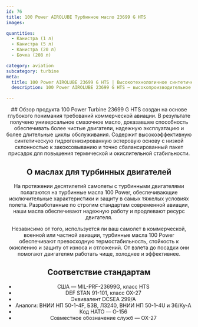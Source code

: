 ```yaml
---
id: 76
title: 100 Power AIROLUBE Турбинное масло 23699 G HTS
images:

quantities:
  - Канистра (1 л)
  - Канистра (5 л)
  - Канистра (20 л)
  - Бочка (208 л)

category: aviation
subcategory: turbine
meta:
  title: 100 Power AIROLUBE 23699 G HTS | Высокотехнологичное синтетическое турбинное масло
  description: 100 Power AIROLUBE 23699 G HTS — высокопроизводительное синтетическое турбинное масло на основе гидрогенизированных эстеров. Обеспечивает более чистую работу двигателей, повышенную надежность и увеличенные межсервисные интервалы. Обладает низкой склонностью к закоксовыванию, превосходной термической и окислительной стабильностью. Соответствует MIL-PRF-23699G HTS, DEF STAN 91-101 и коду НАТО O-156.

---
```


<Header>
  ## Обзор продукта
100 Power Turbine 23699 G HTS создан на основе глубокого понимания требований коммерческой авиации. В результате получено универсальное смазочное масло, доказавшее способность обеспечивать более чистые двигатели, надежную эксплуатацию и более длительные циклы обслуживания. Содержит высокоэффективную синтетическую гидрогенизированную эстеровую основу с низкой склонностью к закоксовыванию и точно сбалансированный пакет присадок для повышения термической и окислительной стабильности.

  ## О маслах для турбинных двигателей
  На протяжении десятилетий самолеты с турбинными двигателями полагаются на турбинные масла 100 Power, обеспечивающие исключительные характеристики и защиту в самых тяжелых условиях полета. Разработанные по строгим стандартам современной авиации, наши масла обеспечивают надежную работу и продлевают ресурс двигателя.

  Независимо от того, используется ли ваш самолет в коммерческой, военной или частной авиации, турбинные масла 100 Power обеспечивают превосходную термостабильность, стойкость к окислению и защиту от износа и отложений. От взлета до посадки они помогают двигателям работать чище, холоднее и эффективнее.

  ## Соответствие стандартам
  - США — MIL-PRF-23699G, класс HTS
  - DEF STAN 91-101, класс OX-27
  - Эквивалент DCSEA 299/A
  - Аналоги: ВНИИ НП 50-1-4F, Б3В, ЛЗ240, ВНИИ НП 50-1-4U и 36/Ку-А
  - Код НАТО — O-156
  - Совместное обозначение служб — OX-27

</Header>
